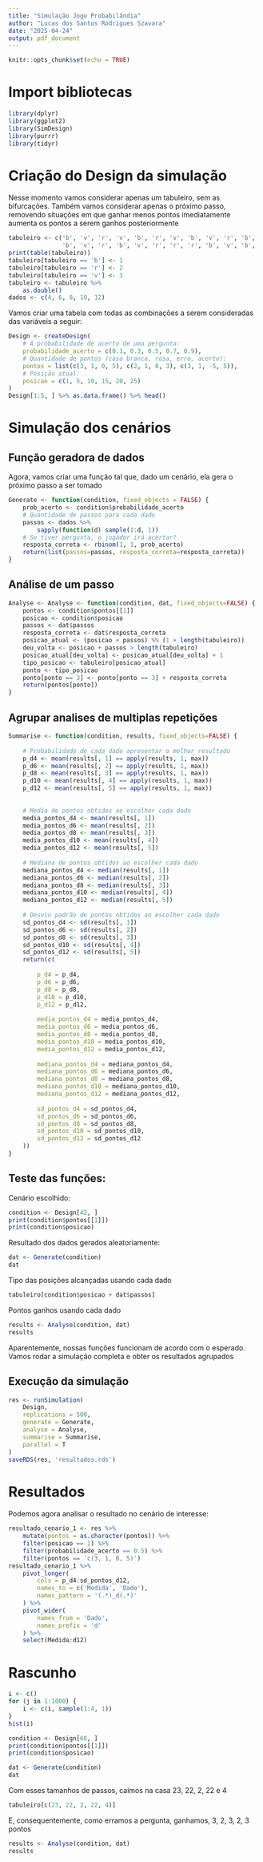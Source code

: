 ```yaml
---
title: "Simulação Jogo Probabilândia"
author: "Lucas dos Santos Rodrigues Szavara"
date: "2025-04-24"
output: pdf_document
---
```


```r
knitr::opts_chunk$set(echo = TRUE)
```

# Import bibliotecas

```r
library(dplyr)
library(ggplot2)
library(SimDesign)
library(purrr)
library(tidyr)
```

# Criação do Design da simulação

Nesse momento vamos considerar apenas um tabuleiro, sem as bifurcações. Também vamos considerar apenas o próximo passo, removendo situações em que ganhar menos pontos imediatamente aumenta os pontos a serem ganhos posteriormente
```r
tabuleiro <- c('b', 'v', 'r', 'v', 'b', 'r', 'v', 'b', 'v', 'r', 'b', 'v', 'r',
               'b', 'v', 'r', 'b', 'v', 'r', 'r', 'r', 'b', 'v', 'b', 'r', 'r')
print(table(tabuleiro))
tabuleiro[tabuleiro == 'b'] <- 1
tabuleiro[tabuleiro == 'r'] <- 2
tabuleiro[tabuleiro == 'v'] <- 3
tabuleiro <- tabuleiro %>% 
    as.double()
dados <- c(4, 6, 8, 10, 12)
```


Vamos criar uma tabela com todas as combinações a serem consideradas das variáveis a seguir:
```r
Design <- createDesign(
    # A probabilidade de acerto de uma pergunta:
    probabilidade_acerto = c(0.1, 0.3, 0.5, 0.7, 0.9),
    # Quantidade de pontos (casa branca, rosa, erro, acerto):
    pontos = list(c(3, 1, 0, 5), c(2, 1, 0, 3), c(3, 1, -5, 5)),
    # Posição atual:
    posicao = c(1, 5, 10, 15, 20, 25)
)
Design[1:5, ] %>% as.data.frame() %>% head()
```
# Simulação dos cenários

## Função geradora de dados
Agora, vamos criar uma função tal que, dado um cenário, ela gera o próximo passo a ser tomado
```r
Generate <- function(condition, fixed_objects = FALSE) {
    prob_acerto <- condition$probabilidade_acerto
    # Quantidade de passos para cada dado
    passos <- dados %>% 
        sapply(function(d) sample(1:d, 1))
    # Se tiver pergunta, o jogador irá acertar?
    resposta_correta <- rbinom(1, 1, prob_acerto)
    return(list(passos=passos, resposta_correta=resposta_correta))
}
```

## Análise de um passo
```r
Analyse <- Analyse <- function(condition, dat, fixed_objects=FALSE) {
    pontos <- condition$pontos[[1]]
    posicao <- condition$posicao
    passos <- dat$passos
    resposta_correta <- dat$resposta_correta
    posicao_atual <- (posicao + passos) %% (1 + length(tabuleiro))
    deu_volta <- posicao + passos > length(tabuleiro)
    posicao_atual[deu_volta] <- posicao_atual[deu_volta] + 1
    tipo_posicao <- tabuleiro[posicao_atual]
    ponto <- tipo_posicao
    ponto[ponto == 3] <- ponto[ponto == 3] + resposta_correta
    return(pontos[ponto])
}
```


## Agrupar analises de multiplas repetições

```r
Summarise <- function(condition, results, fixed_objects=FALSE) {
    
    # Probabilidade de cada dado apresentar o melhor resultado
    p_d4 <- mean(results[, 1] == apply(results, 1, max))
    p_d6 <- mean(results[, 2] == apply(results, 1, max))
    p_d8 <- mean(results[, 3] == apply(results, 1, max))
    p_d10 <- mean(results[, 4] == apply(results, 1, max))
    p_d12 <- mean(results[, 5] == apply(results, 1, max))
    
    
    # Media de pontos obtidos ao escolher cada dado
    media_pontos_d4 <- mean(results[, 1])
    media_pontos_d6 <- mean(results[, 2])
    media_pontos_d8 <- mean(results[, 3])
    media_pontos_d10 <- mean(results[, 4])
    media_pontos_d12 <- mean(results[, 5])
    
    # Mediana de pontos obtidos ao escolher cada dado
    mediana_pontos_d4 <- median(results[, 1])
    mediana_pontos_d6 <- median(results[, 2])
    mediana_pontos_d8 <- median(results[, 3])
    mediana_pontos_d10 <- median(results[, 4])
    mediana_pontos_d12 <- median(results[, 5])
    
    # Desvio padrão de pontos obtidos ao escolher cada dado
    sd_pontos_d4 <- sd(results[, 1])
    sd_pontos_d6 <- sd(results[, 2])
    sd_pontos_d8 <- sd(results[, 3])
    sd_pontos_d10 <- sd(results[, 4])
    sd_pontos_d12 <- sd(results[, 5])
    return(c(
        
        p_d4 = p_d4,
        p_d6 = p_d6,
        p_d8 = p_d8,
        p_d10 = p_d10,
        p_d12 = p_d12,
        
        media_pontos_d4 = media_pontos_d4,
        media_pontos_d6 = media_pontos_d6,
        media_pontos_d8 = media_pontos_d8,
        media_pontos_d10 = media_pontos_d10,
        media_pontos_d12 = media_pontos_d12,
        
        mediana_pontos_d4 = mediana_pontos_d4,
        mediana_pontos_d6 = mediana_pontos_d6,
        mediana_pontos_d8 = mediana_pontos_d8,
        mediana_pontos_d10 = mediana_pontos_d10,
        mediana_pontos_d12 = mediana_pontos_d12,
        
        sd_pontos_d4 = sd_pontos_d4,
        sd_pontos_d6 = sd_pontos_d6,
        sd_pontos_d8 = sd_pontos_d8,
        sd_pontos_d10 = sd_pontos_d10,
        sd_pontos_d12 = sd_pontos_d12
    ))
}
```

## Teste das funções:

Cenário escolhido:
```r
condition <- Design[42, ]
print(condition$pontos[[1]])
print(condition$posicao)
```

Resultado dos dados gerados aleatoriamente:
```r
dat <- Generate(condition)
dat
```
Tipo das posições alcançadas usando cada dado
```r
tabuleiro[condition$posicao + dat$passos]
```
Pontos ganhos usando cada dado
```r
results <- Analyse(condition, dat)
results
```

Aparentemente, nossas funções funcionam de acordo com o esperado. Vamos rodar a simulação completa e obter os resultados agrupados

## Execução da simulação
```r
res <- runSimulation(
    Design,
    replications = 500,
    generate = Generate, 
    analyse = Analyse,
    summarise = Summarise,
    parallel = T
)
saveRDS(res, 'resultados.rds')
```

# Resultados

Podemos agora analisar o resultado no cenário de interesse:
```r
resultado_cenario_1 <- res %>% 
    mutate(pontos = as.character(pontos)) %>% 
    filter(posicao == 1) %>% 
    filter(probabilidade_acerto == 0.5) %>% 
    filter(pontos == 'c(3, 1, 0, 5)')
resultado_cenario_1 %>% 
    pivot_longer(
        cols = p_d4:sd_pontos_d12,
        names_to = c('Medida', 'Dado'),
        names_pattern = '(.*)_d(.*)'
    ) %>% 
    pivot_wider(
        names_from = 'Dado',
        names_prefix = 'd'
    ) %>% 
    select(Medida:d12)
```


# Rascunho
```r
i <- c()
for (j in 1:1000) {
    i <- c(i, sample(1:4, 1))
}
hist(i)
```

```r
condition <- Design[68, ]
print(condition$pontos[[1]])
print(condition$posicao)
```

```r
dat <- Generate(condition)
dat
```
Com esses tamanhos de passos, caímos na casa 23, 22, 2, 22 e 4
```r
tabuleiro[c(23, 22, 2, 22, 4)]
```
E, consequentemente, como erramos a pergunta, ganhamos, 3, 2, 3, 2, 3 pontos

```r
results <- Analyse(condition, dat)
results
```


